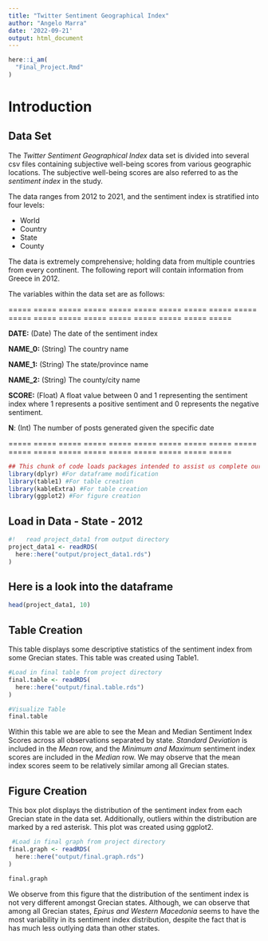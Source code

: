 ```yaml
---
title: "Twitter Sentiment Geographical Index"
author: "Angelo Marra"
date: '2022-09-21'
output: html_document
---
```

```r
here::i_am(
  "Final_Project.Rmd"
)
```


# Introduction

## Data Set

The *Twitter Sentiment Geographical Index* data set is divided into several csv files containing subjective well-being scores from various geographic locations. The subjective well-being scores are also referred to as the *sentiment index* in the study.

 The data ranges from 2012 to 2021, and the sentiment index is stratified into four levels: 

* World
* Country
* State
* County

The data is extremely comprehensive; holding data from multiple countries from every continent. The following report will contain information from Greece in 2012.

The variables within the data set are as follows:

===== ===== ===== ===== ===== ===== ===== ===== ===== ===== ===== ===== ===== ===== ===== ===== ===== ===== =====

**DATE:** (Date) The date of the sentiment index

**NAME_0:** (String) The country name

**NAME_1:** (String) The state/province name

**NAME_2:** (String) The county/city name

**SCORE:** (Float) A float value between 0 and 1 representing the
sentiment index where 1 represents a positive sentiment and 0 represents
the negative sentiment.

**N**: (Int) The number of posts generated given the specific date


===== ===== ===== ===== ===== ===== ===== ===== ===== ===== ===== ===== ===== ===== ===== ===== ===== ===== =====


```r
## This chunk of code loads packages intended to assist us complete our project##
library(dplyr) #For dataframe modification
library(table1) #For table creation
library(kableExtra) #For table creation
library(ggplot2) #For figure creation
```

## Load in Data - State - 2012
```r
#!   read project_data1 from output directory
project_data1 <- readRDS(
  here::here("output/project_data1.rds")
)
```
## Here is a look into the dataframe
```r
head(project_data1, 10)
```

## Table Creation
This table displays some descriptive statistics of the sentiment index from some Grecian states. This table was created using Table1.
```r
#Load in final table from project directory
final.table <- readRDS(
  here::here("output/final.table.rds")
)

#Visualize Table
final.table
```
Within this table we are able to see the Mean and Median Sentiment Index Scores across all observations separated by state. *Standard Deviation* is included in the *Mean* row, and the *Minimum and Maximum* sentiment index scores are included in the *Median* row. We may observe that the mean index scores seem to be relatively similar among all Grecian states.

## Figure Creation
This box plot displays the distribution of the sentiment index from each Grecian state in the data set. Additionally, outliers within the distribution are marked by a red asterisk. This plot was created using ggplot2.

```r
 #Load in final graph from project directory
final.graph <- readRDS(
  here::here("output/final.graph.rds")
)

final.graph
```
We observe from this figure that the distribution of the sentiment index is not very different amongst Grecian states. Although, we can observe that among all Grecian states, *Epirus and Western Macedonia* seems to have the most variability in its sentiment index distribution, despite the fact that is has much less outlying data than other states.







